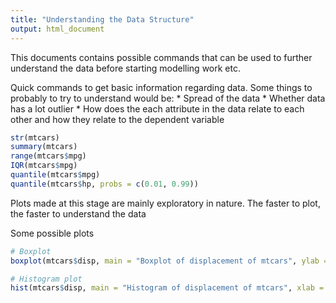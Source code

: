 ```yaml
---
title: "Understanding the Data Structure"
output: html_document
---
```


This documents contains possible commands that can be used to further understand the data before starting modelling work etc.

Quick commands to get basic information regarding data.
Some things to probably to try to understand would be:
* Spread of the data
* Whether data has a lot outlier
* How does the each attribute in the data relate to each other and how they relate to the dependent variable

```r
str(mtcars)
summary(mtcars)
range(mtcars$mpg)
IQR(mtcars$mpg)
quantile(mtcars$mpg)
quantile(mtcars$hp, probs = c(0.01, 0.99))
```

Plots made at this stage are mainly exploratory in nature. The faster to plot, the faster to understand the data

Some possible plots
```r
# Boxplot
boxplot(mtcars$disp, main = "Boxplot of displacement of mtcars", ylab = "cc")

# Histogram plot
hist(mtcars$disp, main = "Histogram of displacement of mtcars", xlab = "cc")
```

